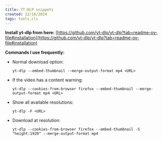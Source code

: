 ```yaml
---
title: YT-DLP snippets
created: 12/18/2024
tags: tools,cli
---
```


**Install yt-dlp from here:** [https://github.com/yt-dlp/yt-dlp?tab=readme-ov-file#installation](https://github.com/yt-dlp/yt-dlp?tab=readme-ov-file#installation)

**Commands I use frequently:**

- Normal download option:

  `yt-dlp --embed-thumbnail --merge-output-format mp4 <URL>`

- If the video has a content warning:

  `yt-dlp --cookies-from-browser firefox --embed-thumbnail --merge-output-format mp4 <URL>`

- Show all available resolutions:

  `yt-dlp -F <URL>`

- Download at resolution:

  `yt-dlp --cookies-from-browser firefox --embed-thumbnail -S "height:1920" --merge-output-format mp4`
